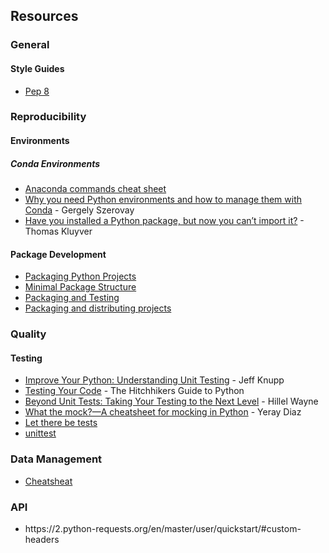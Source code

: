## Resources 

### General {-}

#### Style Guides {-}

* [Pep 8](https://www.python.org/dev/peps/pep-0008/)

### Reproducibility {-}

#### Environments {-}

##### Conda Environments {-}

* [Anaconda commands cheat sheet](https://conda.io/docs/_downloads/conda-cheatsheet.pdf)
* [Why you need Python environments and how to manage them with Conda](https://medium.freecodecamp.org/why-you-need-python-environments-and-how-to-manage-them-with-conda-85f155f4353c) - Gergely Szerovay
* [Have you installed a Python package, but now you can't import it?](http://takluyver.github.io/posts/i-cant-import-it.html) - Thomas Kluyver

#### Package Development {-}
	
* [Packaging Python Projects](https://packaging.python.org/tutorials/packaging-projects/)
* [Minimal Package Structure](https://python-packaging.readthedocs.io/en/latest/minimal.html#)
* [Packaging and Testing](https://python-textbok.readthedocs.io/en/1.0/Packaging_and_Testing.html)
* [Packaging and distributing projects](https://packaging.python.org/guides/distributing-packages-using-setuptools/)

### Quality {-}

#### Testing {-}

* [Improve Your Python: Understanding Unit Testing](https://jeffknupp.com/blog/2013/12/09/improve-your-python-understanding-unit-testing/) - Jeff Knupp
* [Testing Your Code](https://docs.python-guide.org/writing/tests/) - The Hitchhikers Guide to Python
* [Beyond Unit Tests: Taking Your Testing to the Next Level](https://www.youtube.com/watch?v=MYucYon2-lk) - Hillel Wayne
* [What the mock?—A cheatsheet for mocking in Python](https://medium.com/@yeraydiazdiaz/what-the-mock-cheatsheet-mocking-in-python-6a71db997832) - Yeray Diaz
* [Let there be tests](https://python-packaging.readthedocs.io/en/latest/testing.html)
* [unittest](https://docs.python.org/3/library/test.html)

### Data Management {-}

* [Cheatsheat](https://www.dataquest.io/blog/pandas-cheat-sheet/)

### API {-}

* https://2.python-requests.org/en/master/user/quickstart/#custom-headers
